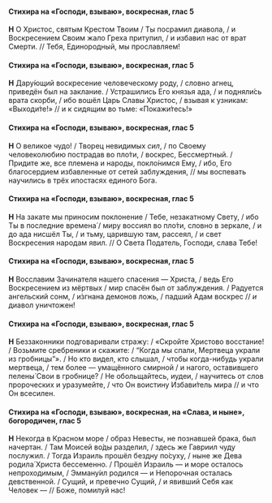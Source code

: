 #### Стихира на «Господи, взываю», воскресная, глас 5

**Н** О Христос, святым Крестом Твоим / Ты посрамил диавола, / и Воскресением Своим жало Греха притупил, / и избавил нас от врат Смерти. // Тебя, Единородный, мы прославляем!

#### Стихира на «Господи, взываю», воскресная, глас 5

**Н** Дару́ющий воскресение человеческому роду, / словно агнец, приведён был на заклание. / Устрашились Его князья ада, / и подняли́сь врата скорби, / ибо вошёл Царь Славы Христос, / взывая к узникам: «Выходи́те!» // и к сидящим во тьме: «Покажи́тесь!»

#### Стихира на «Господи, взываю», воскресная, глас 5

**Н** О великое чудо! / Творец невидимых *сил*, / по Своему человеколюбию пострадав во пло́ти, / воскрес, Бессмертный. / Придите же, все племена и народы, покло́нимся Ему, / ибо, Его благосердием избавленные от сетей заблуждения, // мы воспевать научились в трёх ипостасях единого Бога.

#### Стихира на «Господи, взываю», воскресная, глас 5

**Н** На закате мы приносим поклонение / Тебе, незакатному Свету, / ибо Ты в последние времена́ / миру воссиял во пло́ти, словно в зеркале, / и до ада нисшёл Ты, / и тьму, царившую там, рассеял, / и свет Воскресения народам явил. // О Света Податель, Господи, слава Тебе!

#### Стихира на «Господи, взываю», воскресная, глас 5

**Н** Восславим Зачинателя нашего спасения — Христа, / ведь Его Воскресением из мёртвых / мир спасён был от заблуждения. / Радуется ангельский сонм, / и́згнана демонов ложь, / падший Адам воскрес // *и* диавол уничтожен!

#### Стихира на «Господи, взываю», воскресная, глас 5

**Н** Беззаконники подговаривали стражу: / «Скройте Христово восстание! / Возьмите сребреники и скажите: / “Когда мы спали, Мертвеца украли из гробницы”». / Но кто видел, кто слышал, / чтобы когда-нибудь украли мертвеца, / тем более — умащённого смирной / и нагого, оставившего пелены́ Свои в гробнице? / Не обольщайтесь, иудеи, / научитесь от слов пророческих и уразумейте, / что Он воистину Избави́тель мира // и что Он всесилен.

#### Стихира на «Господи, взываю», воскресная, на «Слава, и ныне», богородичен, глас 5

**Н** Некогда в Красном море / образ Невесты, не познавшей брака, был начертан. / Там Моисей во́ды разделил, / здесь же Гавриил чуду послужил. / Тогда Израиль прошёл бездну по́суху, / ныне же Дева родила́ Христа бессеменно. / Прошёл Израиль — и море осталось непроходимым, / Эмману́ил родился — и Непорочная осталась девственной. / Сущий, и превечно Сущий, / и явивший Себя как Человек — // Боже, помилуй нас!
